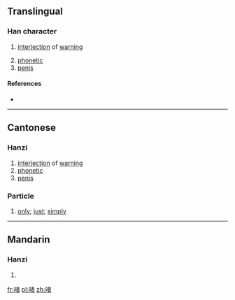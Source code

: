 ==Translingual==

===Han character===
{{Han char|rn=30|rad=口|as=09|sn=12|four=|canj=RJKA|ids=⿰口者}}

# {{context|Cantonese|lang=mul}} [[interjection]] of [[warning]]
# [[phonetic]]
# [[penis]]

====References====
* {{Han ref|kx=0201.121|hdz=10636.041|uh=556B|ud=21867}}

----

==Cantonese==

===Hanzi===
{{yue-hanzi|jyut=[[ze1]], [[ze2]], [[ze3]], [[zek1]], [[zoe1]]|y=je1, je2, je3, jek1, jeu1}}

# [[interjection]] of [[warning]]
# [[phonetic]]
# [[penis]]

===Particle===
{{yue-hanzi|jyut=[[ze1]]|y=je1}}

# [[only]]; [[just]]; [[simply]]
#: {{zh-usex|你 冇 女朋友 梗係 唔 信 吖{a1}！…或者 有。你 唔知 啫。|Of course I don't believe that you don't have a girlfriend! Maybe you do have one, but you '''just''' don't know it.|C|ref={{l|zh|w:Priscilla Chan|陳慧嫻}}, {{l|zh|w:zh:紅茶館_(歌曲)|紅茶館}}}}

----

==Mandarin==

===Hanzi===
{{cmn-hanzi|pin=[[zhě]] ([[zhe3]])|wg=che<sup>3</sup>}}

# {{defn|lang=cmn|sort=口09}}

[[fr:啫]]
[[pl:啫]]
[[zh:啫]]